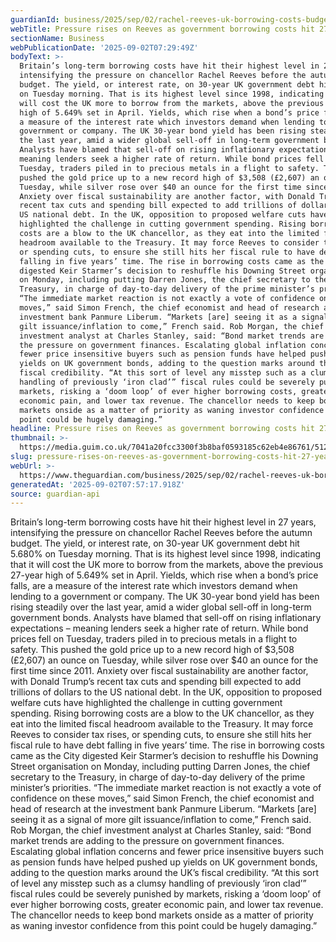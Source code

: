 ```yaml
---
guardianId: business/2025/sep/02/rachel-reeves-uk-borrowing-costs-budget-bond-yields
webTitle: Pressure rises on Reeves as government borrowing costs hit 27-year high
sectionName: Business
webPublicationDate: '2025-09-02T07:29:49Z'
bodyText: >-
  Britain’s long-term borrowing costs have hit their highest level in 27 years,
  intensifying the pressure on chancellor Rachel Reeves before the autumn
  budget. The yield, or interest rate, on 30-year UK government debt hit 5.680%
  on Tuesday morning. That is its highest level since 1998, indicating that it
  will cost the UK more to borrow from the markets, above the previous 27-year
  high of 5.649% set in April. Yields, which rise when a bond’s price falls, are
  a measure of the interest rate which investors demand when lending to a
  government or company. The UK 30-year bond yield has been rising steadily over
  the last year, amid a wider global sell-off in long-term government bonds.
  Analysts have blamed that sell-off on rising inflationary expectations –
  meaning lenders seek a higher rate of return. While bond prices fell on
  Tuesday, traders piled in to precious metals in a flight to safety. This
  pushed the gold price up to a new record high of $3,508 (£2,607) an ounce on
  Tuesday, while silver rose over $40 an ounce for the first time since 2011.
  Anxiety over fiscal sustainability are another factor, with Donald Trump’s
  recent tax cuts and spending bill expected to add trillions of dollars to the
  US national debt. In the UK, opposition to proposed welfare cuts have
  highlighted the challenge in cutting government spending. Rising borrowing
  costs are a blow to the UK chancellor, as they eat into the limited fiscal
  headroom available to the Treasury. It may force Reeves to consider tax rises,
  or spending cuts, to ensure she still hits her fiscal rule to have debt
  falling in five years’ time. The rise in borrowing costs came as the City
  digested Keir Starmer’s decision to reshuffle his Downing Street organisation
  on Monday, including putting Darren Jones, the chief secretary to the
  Treasury, in charge of day-to-day delivery of the prime minister’s priorities.
  “The immediate market reaction is not exactly a vote of confidence on these
  moves,” said Simon French, the chief economist and head of research at the
  investment bank Panmure Liberum. “Markets [are] seeing it as a signal of more
  gilt issuance/inflation to come,” French said. Rob Morgan, the chief
  investment analyst at Charles Stanley, said: “Bond market trends are adding to
  the pressure on government finances. Escalating global inflation concerns and
  fewer price insensitive buyers such as pension funds have helped pushed up
  yields on UK government bonds, adding to the question marks around the UK’s
  fiscal credibility. “At this sort of level any misstep such as a clumsy
  handling of previously ‘iron clad’” fiscal rules could be severely punished by
  markets, risking a ‘doom loop’ of ever higher borrowing costs, greater
  economic pain, and lower tax revenue. The chancellor needs to keep bond
  markets onside as a matter of priority as waning investor confidence from this
  point could be hugely damaging.”
headline: Pressure rises on Reeves as government borrowing costs hit 27-year high
thumbnail: >-
  https://media.guim.co.uk/7041a20fcc3300f3b8baf0593185c62eb4e86761/512_495_2503_2001/500.jpg
slug: pressure-rises-on-reeves-as-government-borrowing-costs-hit-27-year-high
webUrl: >-
  https://www.theguardian.com/business/2025/sep/02/rachel-reeves-uk-borrowing-costs-budget-bond-yields
generatedAt: '2025-09-02T07:57:17.918Z'
source: guardian-api
---
```

Britain’s long-term borrowing costs have hit their highest level in 27 years, intensifying the pressure on chancellor Rachel Reeves before the autumn budget. The yield, or interest rate, on 30-year UK government debt hit 5.680% on Tuesday morning. That is its highest level since 1998, indicating that it will cost the UK more to borrow from the markets, above the previous 27-year high of 5.649% set in April. Yields, which rise when a bond’s price falls, are a measure of the interest rate which investors demand when lending to a government or company. The UK 30-year bond yield has been rising steadily over the last year, amid a wider global sell-off in long-term government bonds. Analysts have blamed that sell-off on rising inflationary expectations – meaning lenders seek a higher rate of return. While bond prices fell on Tuesday, traders piled in to precious metals in a flight to safety. This pushed the gold price up to a new record high of $3,508 (£2,607) an ounce on Tuesday, while silver rose over $40 an ounce for the first time since 2011. Anxiety over fiscal sustainability are another factor, with Donald Trump’s recent tax cuts and spending bill expected to add trillions of dollars to the US national debt. In the UK, opposition to proposed welfare cuts have highlighted the challenge in cutting government spending. Rising borrowing costs are a blow to the UK chancellor, as they eat into the limited fiscal headroom available to the Treasury. It may force Reeves to consider tax rises, or spending cuts, to ensure she still hits her fiscal rule to have debt falling in five years’ time. The rise in borrowing costs came as the City digested Keir Starmer’s decision to reshuffle his Downing Street organisation on Monday, including putting Darren Jones, the chief secretary to the Treasury, in charge of day-to-day delivery of the prime minister’s priorities. “The immediate market reaction is not exactly a vote of confidence on these moves,” said Simon French, the chief economist and head of research at the investment bank Panmure Liberum. “Markets [are] seeing it as a signal of more gilt issuance/inflation to come,” French said. Rob Morgan, the chief investment analyst at Charles Stanley, said: “Bond market trends are adding to the pressure on government finances. Escalating global inflation concerns and fewer price insensitive buyers such as pension funds have helped pushed up yields on UK government bonds, adding to the question marks around the UK’s fiscal credibility. “At this sort of level any misstep such as a clumsy handling of previously ‘iron clad’” fiscal rules could be severely punished by markets, risking a ‘doom loop’ of ever higher borrowing costs, greater economic pain, and lower tax revenue. The chancellor needs to keep bond markets onside as a matter of priority as waning investor confidence from this point could be hugely damaging.”
